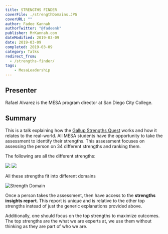 ---
title: STRENGTHS FINDER
coverFile: ./strengthDomains.JPG
coverURL: ""
author: Fadee Kannah
authorTwitter: "@fadeenk"
publisher: MrKannah.com
dateModified: 2019-03-09
date: 2019-03-09
completed: 2019-03-09
category: Talks
redirect_from:
  - /strengths-finder/
tags:
    - MesaLeadership
---

## Presenter

Rafael Alvarez is the MESA program director at San Diego City College.

## Summary

This is a talk explaining how the [Gallup Strengths Quest](https://www.strengthsquest.com) works and how it relates to the real-world. All MESA students have the opportunity to take the assessment to identify their strengths. This assessment focuses on assessing the person on 34 different strengths and ranking them. 

The following are all the different strengths:

![](./strengthsReference-1.jpg)
![](./strengthsReference-2.jpg)

All these strengths fit into different domains

![Strength Domain](./strengthDomains.JPG)

Once a person takes the assessment, then have access to the **strengths insights report**. This report is unique and is relative to the other top strengths instead of just the generic explanations provided above. 

Additionally, one should focus on the top strengths to maximize outcomes. The top strengths are the what we are experts at, we use them without thinking as they are part of who we are. 
